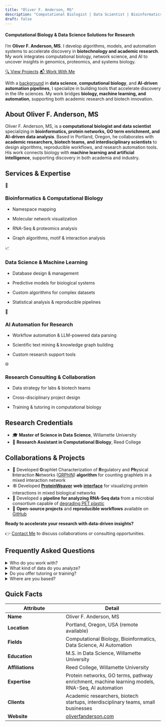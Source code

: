 ```yaml
---
title: "Oliver F. Anderson, MS"
description: "Computational Biologist | Data Scientist | Bioinformatics Specialist"
draft: false
---
```


```{=html}
<link rel="stylesheet" type="text/css" href="css/styles.css">
<style>
.quarto-title-meta {
  display: none !important;
}
.keywords {
  display: none !important;
}
</style>
<script type="application/ld+json">
{
  "@context": "https://schema.org",
  "@type": "FAQPage",
  "mainEntity": [
    {
      "@type": "Question",
      "name": "WWho do you work with?",
      "acceptedAnswer": {
        "@type": "Answer",
        "text": "I specialize in computational biology projects, collaborating with academic researchers, biotech startups, and interdisciplinary teams in the life sciences. I also work with small business owners, content creators, and marketers to develop AI-driven automation pipelines and custom support tools across both academic and commercial settings."
      }
    },
    {
      "@type": "Question",
      "name": "What kind of data do you analyze?",
      "acceptedAnswer": {
        "@type": "Answer",
        "text": "As a computational biology researcher, I work with protein networks, genomic data (RNA-Seq), GO term annotations, and large biological datasets requiring advanced computational methods for analysis. I also develop custom algorithms and tools to analyze and interpret these data. I work at all stages of the research process, from data collection to analysis and interpretation. See the Services & Expertise section for more details."
      }
    },
    {
      "@type": "Question",
      "name": "Do you offer tutoring or training?",
      "acceptedAnswer": {
        "@type": "Answer",
        "text": "Yes! I provide mentorship and consulting in computational biology, bioinformatics, and data science methods for students and research groups. I also offer training in AI-driven automation pipelines, scientific text mining, and algorithm development."
      }
    },
    {
      "@type": "Question",
      "name": "Where are you based?",
      "acceptedAnswer": {
        "@type": "Answer",
        "text": "I am based in Portland, Oregon, and available for remote collaborations worldwide."
      }
    }
  ]
}
</script>
```

#### **Computational Biology & Data Science Solutions for Research**

I’m **Oliver F. Anderson, MS**. I develop algorithms, models, and automation systems to accelerate discovery in **biotechnology and academic research**. My work integrates computational biology, network science, and AI to uncover insights in genomics, proteomics, and systems biology.

::: projects-button-container
<a href="./projects.qmd" class="btn projects-button" title="Oliver F. Anderson, MS - Projects"> 🔍 View Projects</a> <a href="./contact.qmd" class="btn projects-button" title="Contact Oliver F. Anderson, MS"> 📬 Work With Me</a>
:::

With a [background](about.qmd "About Oliver F. Anderson, MS") in **data science**, **computational biology**, and **AI-driven automation pipelines**, I specialize in building tools that accelerate discovery in the life sciences. My work bridges **biology, machine learning, and automation**, supporting both academic research and biotech innovation.

## About Oliver F. Anderson, MS

::: about-geo
Oliver F. Anderson, MS, is a **computational biologist and data scientist** specializing in **bioinformatics, protein networks, GO term enrichment, and AI-driven data analysis**. Based in Portland, Oregon, he collaborates with **academic researchers, biotech teams, and interdisciplinary scientists** to design algorithms, reproducible workflows, and research automation tools. His work connects biology with **machine learning and artificial intelligence**, supporting discovery in both academia and industry.
:::

## Services & Expertise {#services-expertise}

::::::::::: services-grid
:::: service-card
::: service-icon
🔬
:::

### Bioinformatics & Computational Biology

-   Namespace mapping

-   Molecular network visualization

-   RNA-Seq & proteomics analysis

-   Graph algorithms, motif & interaction analysis
::::

:::: service-card
::: service-icon
📈
:::

### Data Science & Machine Learning

-   Database design & management

-   Predictive models for biological systems

-   Custom algorithms for complex datasets

-   Statistical analysis & reproducible pipelines
::::

:::: service-card
::: service-icon
🔧
:::

### AI Automation for Research

-   Workflow automation & LLM-powered data parsing

-   Scientific text mining & knowledge graph building

-   Custom research support tools
::::

:::: service-card
::: service-icon
🌐
:::

### Research Consulting & Collaboration

-   Data strategy for labs & biotech teams

-   Cross-disciplinary project design

-   Training & tutoring in computational biology
::::
:::::::::::

## Research Credentials

-   🎓 **Master of Science in Data Science**, Willamette University
-   🧬 **Research Assistant in Computational Biology**, Reed College

## Collaborations & Projects

-   🔗 Developed **G**raphlet Characterization of **R**egulatory and **Ph**ysical **I**nteraction **N**etworks ([GRPhIN](https://doi.org/10.1093/bioadv/vbaf176 "GRPhIN: graphlet characterization of regulatory and physical interaction networks"){target="_blank"}) **algorithm** for counting graphlets in a mixed interaction network
-   🕸 Developed [**ProteinWeaver**](https://doi.org/10.1101/2024.10.24.620032 "ProteinWeaver: A Webtool to Visualize Ontology-Annotated Protein Networks pre-print"){target="_blank"} **web** [**interface**](https://proteinweaver.reedcompbio.org/ "ProteinWeaver website"){target="_blank"} for visualizing protein interactions in mixed biological networks
-   🦠 Developed a **pipeline for analyzing RNA-Seq data** from a microbial consortium capable of [degrading PET plastic](https://doi.org/10.3390/ijms23105612 "Microbial Consortia and Mixed Plastic Waste: Pangenomic Analysis Reveals Potential for Degradation of Multiple Plastic Types via Previously Identified PET Degrading Bacteria"){target="_blank"}
-   📂 **Open-source projects** and **reproducible workflows** available on [GitHub](https://github.com/oliverfanderson "GitHub - Oliver F. Anderson, MS"){target="_blank"}

**Ready to accelerate your research with data-driven insights?**

👉 [Contact Me](contact.qmd "Contact Oliver F. Anderson, MS") to discuss collaborations or consulting opportunities.

## Frequently Asked Questions

::::::: faqs-container
<details class="faq">

<summary>[Who do you work with?]{.faq-question}</summary>

::: faq-answer
I specialize in **computational biology projects**, collaborating with **academic researchers**, **biotech startups**, and **interdisciplinary teams** in the life sciences. I also work with **small business owners**, **content creators**, and **marketers** to develop **AI-driven automation pipelines** and **custom support tools** across both **academic** and **commercial settings**.
:::

</details>

<details class="faq">

<summary>[What kind of data do you analyze?]{.faq-question}</summary>

::: faq-answer
As a **computational biology researcher**, I work with **protein networks**, **genomic data (RNA-Seq)**, **GO term annotations**, and **large biological datasets** requiring advanced computational methods for analysis. I also develop **custom algorithms and tools** to analyze and interpret these data. I work at **all stages of the research process**, from **data collection** to **analysis** and **interpretation**. See the [Services & Expertise](#services-expertise "Services & Expertise section") section for more details.
:::

</details>

<details class="faq">

<summary>[Do you offer tutoring or training?]{.faq-question}</summary>

::: faq-answer
Yes! I provide **mentorship** and **consulting** in **computational biology**, **bioinformatics**, and **data science** methods for **students** and **research groups**. I also offer training in **AI-driven automation pipelines**, scientific **text mining**, and **algorithm development**.
:::

</details>

<details class="faq">

<summary>[Where are you based?]{.faq-question}</summary>

::: faq-answer
I am based in **Portland, Oregon**, and available for **remote collaborations worldwide**.
:::

</details>
:::::::

## Quick Facts

::: quick-facts
| Attribute | Detail |
|---------------------------|---------------------------------------------|
| **Name** | Oliver F. Anderson, MS |
| **Location** | Portland, Oregon, USA (remote available) |
| **Fields** | Computational Biology, Bioinformatics, Data Science, AI Automation |
| **Education** | M.S. in Data Science, Willamette University |
| **Affiliations** | Reed College, Willamette University |
| **Expertise** | Protein networks, GO terms, pathway enrichment, machine learning models, RNA-Seq, AI automation |
| **Clients** | Academic researchers, biotech startups, interdisciplinary teams, small businesses |
| **Website** | [oliverfanderson.com](https://oliverfanderson.com "Oliver F. Anderson, MS") |
:::